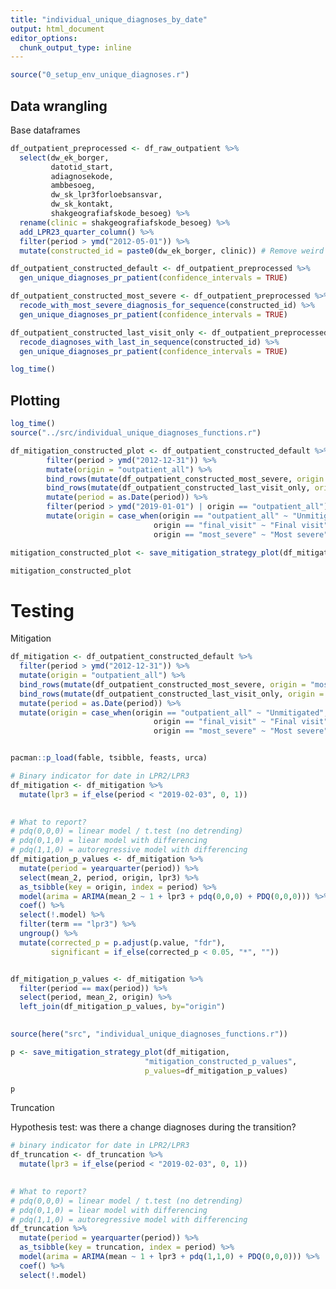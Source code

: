 ```yaml
---
title: "individual_unique_diagnoses_by_date"
output: html_document
editor_options: 
  chunk_output_type: inline
---
```


```r
source("0_setup_env_unique_diagnoses.r")
```

## Data wrangling 
Base dataframes
```r
df_outpatient_preprocessed <- df_raw_outpatient %>%
  select(dw_ek_borger,
         datotid_start, 
         adiagnosekode, 
         ambbesoeg, 
         dw_sk_lpr3forloebsansvar,
         dw_sk_kontakt,
         shakgeografiafskode_besoeg) %>% 
  rename(clinic = shakgeografiafskode_besoeg) %>% 
  add_LPR23_quarter_column() %>% 
  filter(period > ymd("2012-05-01")) %>% 
  mutate(constructed_id = paste0(dw_ek_borger, clinic)) # Remove weird periods
```


```r
df_outpatient_constructed_default <- df_outpatient_preprocessed %>%
  gen_unique_diagnoses_pr_patient(confidence_intervals = TRUE)

df_outpatient_constructed_most_severe <- df_outpatient_preprocessed %>%
  recode_with_most_severe_diagnosis_for_sequence(constructed_id) %>% 
  gen_unique_diagnoses_pr_patient(confidence_intervals = TRUE)
```

```r
df_outpatient_constructed_last_visit_only <- df_outpatient_preprocessed %>%
  recode_diagnoses_with_last_in_sequence(constructed_id) %>% 
  gen_unique_diagnoses_pr_patient(confidence_intervals = TRUE)

log_time()

```

## Plotting
```r
log_time()
source("../src/individual_unique_diagnoses_functions.r")

df_mitigation_constructed_plot <- df_outpatient_constructed_default %>% 
        filter(period > ymd("2012-12-31")) %>% 
        mutate(origin = "outpatient_all") %>% 
        bind_rows(mutate(df_outpatient_constructed_most_severe, origin = "most_severe")) %>% 
        bind_rows(mutate(df_outpatient_constructed_last_visit_only, origin = "final_visit")) %>% 
        mutate(period = as.Date(period)) %>% 
        filter(period > ymd("2019-01-01") | origin == "outpatient_all") %>% 
        mutate(origin = case_when(origin == "outpatient_all" ~ "Unmitigated",
                                origin == "final_visit" ~ "Final visit",
                                origin == "most_severe" ~ "Most severe"))

mitigation_constructed_plot <- save_mitigation_strategy_plot(df_mitigation_constructed_plot, "mitigation_constructed")

mitigation_constructed_plot
```

# Testing
Mitigation
```r
df_mitigation <- df_outpatient_constructed_default %>% 
  filter(period > ymd("2012-12-31")) %>% 
  mutate(origin = "outpatient_all") %>% 
  bind_rows(mutate(df_outpatient_constructed_most_severe, origin = "most_severe")) %>% 
  bind_rows(mutate(df_outpatient_constructed_last_visit_only, origin = "final_visit")) %>% 
  mutate(period = as.Date(period)) %>% 
  mutate(origin = case_when(origin == "outpatient_all" ~ "Unmitigated",
                                origin == "final_visit" ~ "Final visit",
                                origin == "most_severe" ~ "Most severe")) 


pacman::p_load(fable, tsibble, feasts, urca)

# Binary indicator for date in LPR2/LPR3
df_mitigation <- df_mitigation %>% 
  mutate(lpr3 = if_else(period < "2019-02-03", 0, 1)) 
  

# What to report? 
# pdq(0,0,0) = linear model / t.test (no detrending)
# pdq(0,1,0) = liear model with differencing
# pdq(1,1,0) = autoregressive model with differencing
df_mitigation_p_values <- df_mitigation %>% 
  mutate(period = yearquarter(period)) %>%
  select(mean_2, period, origin, lpr3) %>% 
  as_tsibble(key = origin, index = period) %>% 
  model(arima = ARIMA(mean_2 ~ 1 + lpr3 + pdq(0,0,0) + PDQ(0,0,0))) %>% 
  coef() %>% 
  select(!.model) %>% 
  filter(term == "lpr3") %>%
  ungroup() %>% 
  mutate(corrected_p = p.adjust(p.value, "fdr"),
         significant = if_else(corrected_p < 0.05, "*", "")) 


df_mitigation_p_values <- df_mitigation %>% 
  filter(period == max(period)) %>% 
  select(period, mean_2, origin) %>% 
  left_join(df_mitigation_p_values, by="origin")
  

```

```r
source(here("src", "individual_unique_diagnoses_functions.r"))

p <- save_mitigation_strategy_plot(df_mitigation, 
                              "mitigation_constructed_p_values", 
                              p_values=df_mitigation_p_values)

p
```



Truncation


Hypothesis test: was there a change diagnoses during the transition?
```r

# binary indicator for date in LPR2/LPR3
df_truncation <- df_truncation %>% 
  mutate(lpr3 = if_else(period < "2019-02-03", 0, 1)) 
  

# What to report? 
# pdq(0,0,0) = linear model / t.test (no detrending)
# pdq(0,1,0) = liear model with differencing
# pdq(1,1,0) = autoregressive model with differencing
df_truncation %>% 
  mutate(period = yearquarter(period)) %>% 
  as_tsibble(key = truncation, index = period) %>% 
  model(arima = ARIMA(mean ~ 1 + lpr3 + pdq(1,1,0) + PDQ(0,0,0))) %>% 
  coef() %>% 
  select(!.model)


```